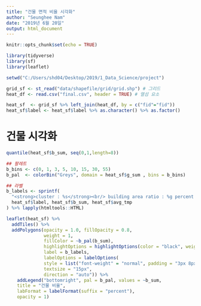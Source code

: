 ---
title: "건물 면적 비율 시각화"
author: "Seunghee Nam"
date: "2019년 6월 20일"
output: html_document
---

```{r setup, include=FALSE}
knitr::opts_chunk$set(echo = TRUE)
```

```{r lib, message=FALSE}

library(tidyverse)
library(sf)
library(leaflet)

```

```{r setwd, echo=FALSE}

setwd("C:/Users/shd04/Desktop/2019/1_Data_Science/project")

```

```{r files}

grid_sf <- st_read("data/shapefile/grid/grid.shp") # 그리드
heat_df <- read.csv("final.csv", header = TRUE) # 열섬 요소

heat_sf  <- grid_sf %>% left_join(heat_df, by = c("fid"="fid"))
heat_sf$label <- heat_sf$label %>% as.character() %>% as.factor()

```

# 건물 시각화

```{r building}

quantile(heat_sf$b_sum, seq(0,1,length=8))

## 팔레트
b_bins <- c(0, 1, 3, 5, 10, 15, 30, 55)
b_pal  <- colorBin("Greys", domain = heat_sf$g_sum , bins = b_bins)

## 라벨
b_labels <- sprintf(
  "<strong>cluster : %s</strong><br/> building area ratio : %g percent <br/> average temperature : %g\u00B0C",
  heat_sf$label, heat_sf$b_sum, heat_sf$avg_tmp 
) %>% lapply(htmltools::HTML)

leaflet(heat_sf) %>%
  addTiles() %>% 
  addPolygons(opacity = 1.0, fillOpacity = 0.8,
              weight = 1,
              fillColor = ~b_pal(b_sum),
              highlightOptions = highlightOptions(color = "black", weight = 3,  bringToFront = TRUE),
              label = b_labels,
              labelOptions = labelOptions(
              style = list("font-weight" = "normal", padding = "3px 8px"),
              textsize = "15px",
              direction = "auto")) %>% 
    addLegend("bottomright", pal = b_pal, values = ~b_sum,
    title = "건물 비율",
    labFormat = labelFormat(suffix = "percent"),
    opacity = 1)

```